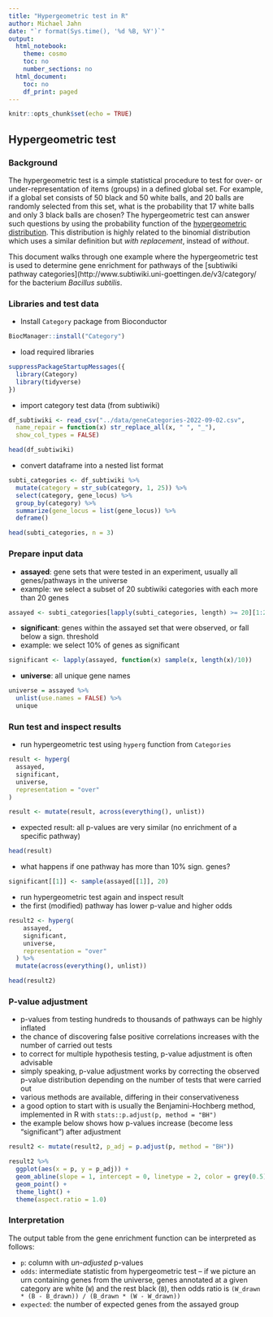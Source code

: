 ```yaml
---
title: "Hypergeometric test in R"
author: Michael Jahn
date: "`r format(Sys.time(), '%d %B, %Y')`"
output:
  html_notebook:
    theme: cosmo
    toc: no
    number_sections: no
  html_document:
    toc: no
    df_print: paged
---
```


```r
knitr::opts_chunk$set(echo = TRUE)
```

## Hypergeometric test

### Background

The hypergeometric test is a simple statistical procedure to test for over- or under-representation of items (groups) in a defined global set. For example, if a global set consists of 50 black and 50 white balls, and 20 balls are randomly selected from this set, what is the probability that 17 white balls and only 3 black balls are chosen? The hypergeometric test can answer such questions by using the probability function of the [hypergeometric distribution](https://en.wikipedia.org/wiki/Hypergeometric_distribution). This distribution is highly related to the binomial distribution which uses a similar definition but *with replacement*, instead of *without*.

This document walks through one example where the hypergeometric test is used to determine gene enrichment for pathways of the [subtiwiki pathway categories](http://www.subtiwiki.uni-goettingen.de/v3/category/ for the bacterium *Bacillus subtilis*.

### Libraries and test data

- Install `Category` package from Bioconductor

```r
BiocManager::install("Category")
```


- load required libraries

```r
suppressPackageStartupMessages({
  library(Category)
  library(tidyverse)
})
```

- import category test data (from subtiwiki)

```r
df_subtiwiki <- read_csv("../data/geneCategories-2022-09-02.csv",
  name_repair = function(x) str_replace_all(x, " ", "_"),
  show_col_types = FALSE)

head(df_subtiwiki)
```

- convert dataframe into a nested list format

```r
subti_categories <- df_subtiwiki %>%
  mutate(category = str_sub(category, 1, 25)) %>%
  select(category, gene_locus) %>%
  group_by(category) %>%
  summarize(gene_locus = list(gene_locus)) %>%
  deframe()

head(subti_categories, n = 3)
```

### Prepare input data

- **assayed**: gene sets that were tested in an experiment, usually all genes/pathways in the universe
- example: we select a subset of 20 subtiwiki categories with each more than 20 genes

```r
assayed <- subti_categories[lapply(subti_categories, length) >= 20][1:20]
```

- **significant**: genes within the assayed set that were observed, or fall below a sign. threshold
- example: we select 10% of genes as significant

```r
significant <- lapply(assayed, function(x) sample(x, length(x)/10))
```

- **universe**: all unique gene names

```r
universe = assayed %>%
  unlist(use.names = FALSE) %>%
  unique
```

### Run test and inspect results

- run hypergeometric test using `hyperg` function from `Categories`

```r
result <- hyperg(
  assayed,
  significant,
  universe,
  representation = "over"
)

result <- mutate(result, across(everything(), unlist))
```

- expected result: all p-values are very similar (no enrichment of a specific pathway)

```r
head(result)
```

- what happens if one pathway has more than 10% sign. genes?

```r
significant[[1]] <- sample(assayed[[1]], 20)
```

- run hypergeometric test again and inspect result
- the first (modified) pathway has lower p-value and higher odds

```r
result2 <- hyperg(
    assayed,
    significant,
    universe,
    representation = "over"
  ) %>% 
  mutate(across(everything(), unlist))

head(result2)
```

### P-value adjustment

- p-values from testing hundreds to thousands of pathways can be highly inflated
- the chance of discovering false positive correlations increases with the number of carried out tests
- to correct for multiple hypothesis testing, p-value adjustment is often advisable
- simply speaking, p-value adjustment works by correcting the observed p-value distribution depending on the number of tests that were carried out
- various methods are available, differing in their conservativeness
- a good option to start with is usually the Benjamini-Hochberg method, implemented in R with `stats::p.adjust(p, method = "BH")`
- the example below shows how p-values increase (become less "significant") after adjustment

```r
result2 <- mutate(result2, p_adj = p.adjust(p, method = "BH"))

result2 %>%
  ggplot(aes(x = p, y = p_adj)) +
  geom_abline(slope = 1, intercept = 0, linetype = 2, color = grey(0.5)) +
  geom_point() +
  theme_light() +
  theme(aspect.ratio = 1.0)
```

### Interpretation

The output table from the gene enrichment function can be interpreted as follows:

- `p`: column with *un-adjusted* p-values
- `odds`: intermediate statistic from hypergeometric test -- if we picture an urn containing genes from the universe, genes annotated at a given category are white (`W`) and the rest black (`B`), then odds ratio is `(W_drawn * (B - B_drawn)) / (B_drawn * (W - W_drawn))`
- `expected`: the number of expected genes from the assayed group
